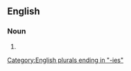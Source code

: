 ==English==

===Noun===
{{head|en|noun form}}

# {{plural of|bayberry|lang=en}}

[[Category:English plurals ending in "-ies"]]